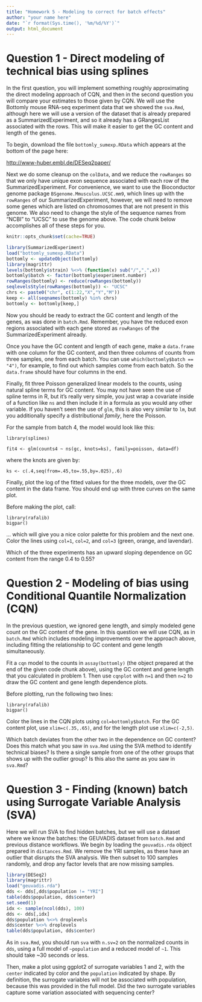 ```yaml
---
title: "Homework 5 - Modeling to correct for batch effects"
author: "your name here"
date: "`r format(Sys.time(), '%m/%d/%Y')`"
output: html_document
---
```


# Question 1 - Direct modeling of technical bias using splines

In the first question, you will implement something roughly
approximating the direct modeling approach of CQN, and then in the
second question you will compare your estimates to those given by
CQN. We will use the Bottomly mouse RNA-seq experiment data that we showed
the `sva.Rmd`, although here we will use a version of the dataset that
is already prepared as a SummarizedExperiment, and so it already has a
GRangesList associated with the rows. This will make it easier to get
the GC content and length of the genes. 

To begin, download the file `bottomly_sumexp.RData` which appears at
the bottom of the page here:

<http://www-huber.embl.de/DESeq2paper/>

Next we do some cleanup on the `colData`, and we reduce the
`rowRanges` so that we only have unique exon sequence associated with
each row of the SummarizedExperiment.
For convenience, we want to
use the Bioconductor genome package `BSgenome.Mmusculus.UCSC.mm9`,
which lines up with the `rowRanges` of our SummarizedExperiment,
however, we will need to remove some genes which are listed on
chromosomes that are not present in this genome. We also need to
change the style of the sequence names from "NCBI" to "UCSC" to use
the genome above. The code chunk below accomplishes all of these steps
for you.

```r
knitr::opts_chunk$set(cache=TRUE)
```

```r
library(SummarizedExperiment)
load("bottomly_sumexp.RData")
bottomly <- updateObject(bottomly)
library(magrittr)
levels(bottomly$strain) %<>% (function(x) sub("/",".",x))
bottomly$batch <- factor(bottomly$experiment.number)
rowRanges(bottomly) <- reduce(rowRanges(bottomly))
seqlevelsStyle(rowRanges(bottomly)) <- "UCSC"
chrs <- paste0("chr", c(1:22,"X","Y","M"))
keep <- all(seqnames(bottomly) %in% chrs)
bottomly <- bottomly[keep,]
```

Now you should be ready to extract the GC content and length of the
genes, as was done in `batch.Rmd`. Remember, you have the reduced
exon regions associated with each gene stored as `rowRanges` of the
SummarizedExperiment already.

Once you have the GC content and length of each gene, make a
`data.frame` with one column for the GC content, and then three columns of
counts from three samples, one from each batch. You can use
`which(bottomly$batch == "4")`, for example, to find out which samples
come from each batch. So the `data.frame` should have four columns in
the end.

Finally, fit three Poisson generalized linear models to the counts,
using natural spline terms for GC content. You may not have seen the
use of spline terms in R, but it's really very simple, you just wrap
a covariate inside of a function like `ns` and then include it in a
formula as you would any other variable. If you haven't seen the use
of `glm`, this is also very similar to `lm`, but you additionally
specify a distributional *family*, here the Poisson.

For the sample from batch 4, the model would look like this:

`library(splines)`

`fit4 <- glm(counts4 ~ ns(gc, knots=ks), family=poisson, data=df)`

where the knots are given by:

`ks <- c(.4,seq(from=.45,to=.55,by=.025),.6)`

Finally, plot the log of the fitted values for the three models, over
the GC content in the data frame. You should end up with three curves
on the same plot. 

Before making the plot, call:

```
library(rafalib)
bigpar()
```

... which will give you a nice color palette for this problem and the
next one. Color the lines using `col=1`, `col=2`, and `col=3` (green,
orange, and lavendar).

Which of the three experiments has an upward sloping dependence on GC
content from the range 0.4 to 0.55?

# Question 2 - Modeling of bias using Conditional Quantile Normalization (CQN)

In the previous question, we ignored gene length, and simply modeled
gene count on the GC content of the gene. In this question we
will use CQN, as in `batch.Rmd` which includes modeling improvements
over the approach above, including fitting the relationship to GC
content and gene length simultaneously. 

Fit a `cqn` model to the counts in `assay(bottomly)` (the object
prepared at the end of the given code 
chunk above), using the GC content and gene length that you
calculated in problem 1. Then use `cqnplot` with `n=1` and then `n=2`
to draw the GC content and gene length dependence plots. 

Before plotting, run the following two lines:

```
library(rafalib)
bigpar()
```

Color the lines in the CQN plots using `col=bottomly$batch`. For the
GC content plot, use `xlim=c(.35,.65)`, and for the length plot use
`xlim=c(-2,5)`.

Which batch deviates from the other two in the dependence on GC
content? Does this match what you saw in `sva.Rmd` using the SVA
method to identify technical biases? Is there a single sample from one
of the other groups that shows up with the outlier group? Is this also
the same as you saw in `sva.Rmd`?

# Question 3 - Finding (known) batch using Surrogate Variable Analysis (SVA)

Here we will run SVA to find hidden batches, but we will use a dataset
where we know the batches: the GEUVADIS dataset from `batch.Rmd` and
previous distance workflows. We begin by loading the `geuvadis.rda`
object prepared in `distances.Rmd`. We remove the YRI samples, as
these have an outlier that disrupts the SVA analysis. We then subset
to 100 samples randomly, and drop any factor levels that are now
missing samples.

```r
library(DESeq2)
library(magrittr)
load("geuvadis.rda")
dds <- dds[,dds$population != "YRI"]
table(dds$population, dds$center)
set.seed(1)
idx <- sample(ncol(dds), 100)
dds <- dds[,idx]
dds$population %<>% droplevels
dds$center %<>% droplevels
table(dds$population, dds$center)
```

As in `sva.Rmd`, you should run `sva` with `n.sv=2` on the normalized
counts in `dds`, using a full model of `~population` and a reduced
model of `~1`. This should take ~30 seconds or less.

Then, make a plot using ggplot2 of surrogate variables 1 and 2, with
the `center` indicated by color and the `population` indicated by
shape. By definition, the surrogate variables will not be associated
with population, because this was provided in the full model. Did the
two surrogate variables capture some variation associated with
sequencing center?

